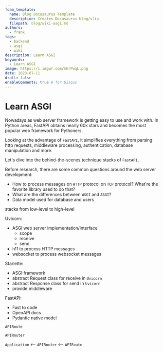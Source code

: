 ```yaml
---
foam_template:
  name: Blog Docusaurus Template
  description: Creates Docusaurus blog/slip
  filepath: blog/wiki-asgi.md
authors:
  - frank
tags:
  - backend
  - asgi
  - wiki
description: Learn ASGI
keywords:
  - Learn ASGI
image: https://i.imgur.com/mErPwqL.png
date: 2023-07-11
draft: false
enableComments: true # for Gisqus
---
```


# Learn ASGI

Nowadays as web server framework is getting easy to use and work with. In Python areas, FastAPI obtains nearly 60k stars and becomes the most popular web framework for Pythoners.

Looking at the advantage of `FastAPI`, it simplifies everything from parsing http requests, middleware processing, authentication, database manipulation and more.

Let's dive into the behind-the-scenes technique stacks of `FastAPI`.
<!--truncate-->
Before research, there are some common questions around the web server development:

- How to process messages on `HTTP` protocol on `TCP` protocol? What're the favorite library used to do that?
- What are the differences between `WSGI` and `ASGI`?
- Data model used for database and users


stacks from low-level to high-level

Uvicorn:

- ASGI web server implementation/interface
  - scope
  - receive
  - send
- h11 to process HTTP messages
- websocket to process websocket messages

Starlette:

- ASGI framework
- abstract Request class for receive in `Uvicorn`
- abstract Response class for send in `Uvicorn`
- provide middleware

FastAPI:

- Fast to code
- OpenAPI docs
- Pydantic native model

`APIRoute`

`APIRouter`

`Application` <-- `APIRouter` <-- `APIRoute`